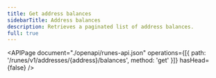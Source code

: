 ```yaml
---
title: Get address balances
sidebarTitle: Address balances
description: Retrieves a paginated list of address balances.
full: true
---
```


<APIPage
  document="./openapi/runes-api.json"
  operations={[{ path: '/runes/v1/addresses/{address}/balances', method: 'get' }]}
  hasHead={false}
/>
